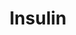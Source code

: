 ---
title: Insulin
aka:
  - basal insulin
  - bolus insulin
  - insulin lispro
family_members:
  - Insulin lispro
  - Insulin aspart
  - Insulin glulisine
  - Insulin glargine
  - Insulin detemir
  - Insulin degludec
  - NPH insulin
duration_chart_title: Injected Duration of Insulin Lispro
image_location: /src/assets/Images/Insulin/Generic insulin (cystine) (structural formula).png
duration_chart:
  total: 3-5h
  onset: 15m
  coming_up: 37m
  plateau: 90m
  coming_down: 90m
positive_effects: lowered blood glucose, improved cellular glucose uptake, hyperglycemia symptom relief, increased energy (in hyperglycemic individuals)
negative_effects: hypoglycemia, dizziness, sweating, confusion, blurred vision, irritability, seizures, loss of consciousness (in overdose)
neutral_effects: injection site redness or swelling, mild fatigue, transient mood changes
dosage_table:
  title: Injected Dosage of Insulin Lispro
  threshold: 0.5 units
  light: 1 – 2 units
  common: 2 – 4 units
  strong: 4 – 6 units
  heavy: 6 units +
--- 